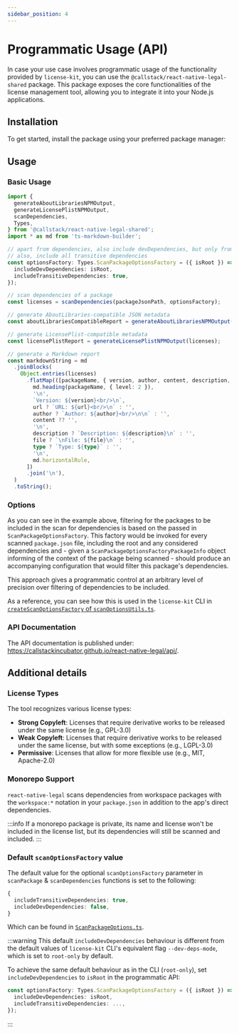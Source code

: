 ```yaml
---
sidebar_position: 4
---
```



# Programmatic Usage (API)

In case your use case involves programmatic usage of the functionality provided by `license-kit`, you can use the `@callstack/react-native-legal-shared` package. This package exposes the core functionalities of the license management tool, allowing you to integrate it into your Node.js applications.

## Installation

To get started, install the package using your preferred package manager:

<PackageManagerTabs command="install @callstack/react-native-legal-shared" />

## Usage

### Basic Usage

```typescript
import {
  generateAboutLibrariesNPMOutput,
  generateLicensePlistNPMOutput,
  scanDependencies,
  Types,
} from '@callstack/react-native-legal-shared';
import * as md from 'ts-markdown-builder';

// apart from dependencies, also include devDependencies, but only from the root package.json;
// also, include all transitive dependencies
const optionsFactory: Types.ScanPackageOptionsFactory = ({ isRoot }) => ({
  includeDevDependencies: isRoot,
  includeTransitiveDependencies: true,
});

// scan dependencies of a package
const licenses = scanDependencies(packageJsonPath, optionsFactory);

// generate AboutLibraries-compatible JSON metadata
const aboutLibrariesCompatibleReport = generateAboutLibrariesNPMOutput(licenses);

// generate LicensePlist-compatible metadata
const licensePlistReport = generateLicensePlistNPMOutput(licenses);

// generate a Markdown report
const markdownString = md
  .joinBlocks(
    Object.entries(licenses)
      .flatMap(([packageName, { version, author, content, description, file, type, url }]) => [
        md.heading(packageName, { level: 2 }),
        '\n',
        `Version: ${version}<br/>\n`,
        url ? `URL: ${url}<br/>\n` : '',
        author ? `Author: ${author}<br/>\n\n` : '',
        content ?? '',
        '\n',
        description ? `Description: ${description}\n` : '',
        file ? `\nFile: ${file}\n` : '',
        type ? `Type: ${type}` : '',
        '\n',
        md.horizontalRule,
      ])
      .join('\n'),
  )
  .toString();
```

### Options

As you can see in the example above, filtering for the packages to be included in the scan for dependencies is based on the passed in `ScanPackageOptionsFactory`. This factory would be invoked for every scanned `package.json` file, including the root and any considered dependencies and - given a `ScanPackageOptionsFactoryPackageInfo` object informing of the context of the package being scanned - should produce an accompanying configuration that would filter this package's dependencies.

This approach gives a programmatic control at an arbitrary level of precision over filtering of dependencies to be included.

As a reference, you can see how this is used in the `license-kit` CLI in [`createScanOptionsFactory` of `scanOptionsUtils.ts`](https://github.com/callstackincubator/react-native-legal/blob/main/packages/license-kit/src/scanOptionsUtils.ts).

### API Documentation

The API documentation is published under: https://callstackincubator.github.io/react-native-legal/api/.

## Additional details

### License Types

The tool recognizes various license types:

- **Strong Copyleft**: Licenses that require derivative works to be released under the same license (e.g., GPL-3.0)
- **Weak Copyleft**: Licenses that require derivative works to be released under the same license, but with some exceptions (e.g., LGPL-3.0)
- **Permissive**: Licenses that allow for more flexible use (e.g., MIT, Apache-2.0)

### Monorepo Support

`react-native-legal` scans dependencies from workspace packages with the `workspace:*` notation in your `package.json` in addition to the app's direct dependencies.

:::info
If a monorepo package is private, its name and license won't be included in the license list, but its dependencies will still be scanned and included.
:::

### Default `scanOptionsFactory` value

The default value for the optional `scanOptionsFactory` parameter in `scanPackage` & `scanDependencies` functions is set to the following:

```typescript
{
  includeTransitiveDependencies: true,
  includeDevDependencies: false,
}
```

Which can be found in [`ScanPackageOptions.ts`](/packages/shared/src/types/ScanPackageOptions.ts).

:::warning
This default `includeDevDependencies` behaviour is different from the default values of `license-kit` CLI's equivalent flag `--dev-deps-mode`, which is set to `root-only` by default.

To achieve the same default behaviour as in the CLI (`root-only`), set `includeDevDependencies` to `isRoot` in the programmatic API:

```typescript
const optionsFactory: Types.ScanPackageOptionsFactory = ({ isRoot }) => ({
  includeDevDependencies: isRoot,
  includeTransitiveDependencies: ...,
});
```

:::
